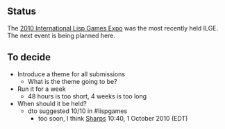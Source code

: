 == Status ==

The [[ILGE2010|2010 International Lisp Games Expo]] was the most recently held ILGE.  The next event is being planned here.

== To decide ==

* Introduce a theme for all submissions
** What is the theme going to be?
* Run it for a week
** 48 hours is too short, 4 weeks is too long
* When should it be held?
** dto suggested 10/10 in #lispgames
*** too soon, I think [[User:Sharps|Sharps]] 10:40, 1 October 2010 (EDT)
